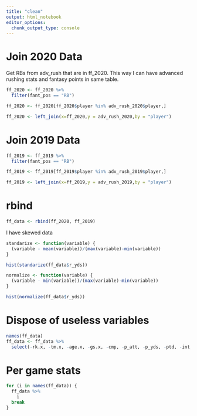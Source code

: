 ---
title: "clean"
output: html_notebook
editor_options: 
  chunk_output_type: console
---

# Join 2020 Data

Get RBs from adv_rush that are in ff_2020. This way I can have advanced rushing stats and fantasy points in same table.

```{r}
ff_2020 <- ff_2020 %>%
  filter(fant_pos == "RB")

ff_2020 <- ff_2020[ff_2020$player %in% adv_rush_2020$player,]

ff_2020 <- left_join(x=ff_2020,y = adv_rush_2020,by = "player")
```


# Join 2019 Data

```{r}
ff_2019 <- ff_2019 %>%
  filter(fant_pos == "RB")

ff_2019 <- ff_2019[ff_2019$player %in% adv_rush_2019$player,]

ff_2019 <- left_join(x=ff_2019,y = adv_rush_2019,by = "player")
```

# rbind

```{r}
ff_data <- rbind(ff_2020, ff_2019)
```

I have skewed data
```{r}
standarize <- function(variable) {
  (variable - mean(variable))/(max(variable)-min(variable))
}

hist(standarize(ff_data$r_yds))

normalize <- function(variable) {
  (variable - min(variable))/(max(variable)-min(variable))
}

hist(normalize(ff_data$r_yds))
```

# Dispose of useless variables

```{r}
names(ff_data)
ff_data <- ff_data %>%
  select(-rk.x, -tm.x, -age.x, -gs.x, -cmp, -p_att, -p_yds, -ptd, -int, -x2pm, -x2pp, -rk.y, -tm.y, -age.y, -g.y, -gs.y, -att, -yds, -x1d, -ybc_att, -yac_att, -att_br)
```

# Per game stats

```{r}
for (i in names(ff_data)) {
  ff_data %>%
    i
  break
}
```

